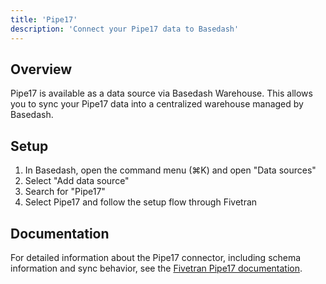 ```yaml
---
title: 'Pipe17'
description: 'Connect your Pipe17 data to Basedash'
---
```


## Overview

Pipe17 is available as a data source via Basedash Warehouse. This allows you to sync your Pipe17 data into a centralized warehouse managed by Basedash.

## Setup

1. In Basedash, open the command menu (⌘K) and open "Data sources"
2. Select "Add data source"
3. Search for "Pipe17"
4. Select Pipe17 and follow the setup flow through Fivetran

## Documentation

For detailed information about the Pipe17 connector, including schema information and sync behavior, see the [Fivetran Pipe17 documentation](https://fivetran.com/docs/connectors/applications/pipe17).
